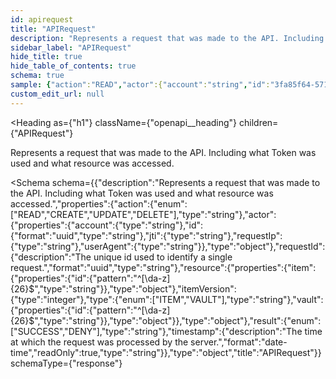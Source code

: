 ```yaml
---
id: apirequest
title: "APIRequest"
description: "Represents a request that was made to the API. Including what Token was used and what resource was accessed."
sidebar_label: "APIRequest"
hide_title: true
hide_table_of_contents: true
schema: true
sample: {"action":"READ","actor":{"account":"string","id":"3fa85f64-5717-4562-b3fc-2c963f66afa6","jti":"string","requestIp":"string","userAgent":"string"},"requestId":"3fa85f64-5717-4562-b3fc-2c963f66afa6","resource":{"item":{"id":"string"},"itemVersion":0,"type":"ITEM","vault":{"id":"string"}},"result":"SUCCESS","timestamp":"2024-07-29T15:51:28.071Z"}
custom_edit_url: null
---
```



<Heading
  as={"h1"}
  className={"openapi__heading"}
  children={"APIRequest"}
>
</Heading>



Represents a request that was made to the API. Including what Token was used and what resource was accessed.

<Schema
  schema={{"description":"Represents a request that was made to the API. Including what Token was used and what resource was accessed.","properties":{"action":{"enum":["READ","CREATE","UPDATE","DELETE"],"type":"string"},"actor":{"properties":{"account":{"type":"string"},"id":{"format":"uuid","type":"string"},"jti":{"type":"string"},"requestIp":{"type":"string"},"userAgent":{"type":"string"}},"type":"object"},"requestId":{"description":"The unique id used to identify a single request.","format":"uuid","type":"string"},"resource":{"properties":{"item":{"properties":{"id":{"pattern":"^[\\da-z]{26}$","type":"string"}},"type":"object"},"itemVersion":{"type":"integer"},"type":{"enum":["ITEM","VAULT"],"type":"string"},"vault":{"properties":{"id":{"pattern":"^[\\da-z]{26}$","type":"string"}},"type":"object"}},"type":"object"},"result":{"enum":["SUCCESS","DENY"],"type":"string"},"timestamp":{"description":"The time at which the request was processed by the server.","format":"date-time","readOnly":true,"type":"string"}},"type":"object","title":"APIRequest"}}
  schemaType={"response"}
>
  
</Schema>
            